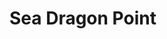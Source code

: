 
# Sea Dragon Point
<ProjectDetails
  floatRight
  region="North"
  house="undefined"
  type="Miscellaneous"
  status="Not Started"
  warp="/warp seadragon"
  projectLead="undefined"
  dateStarted="undefined"
  dateCompleted="undefined"
/>
